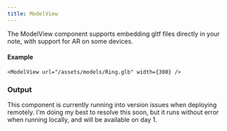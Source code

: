 ```yaml
---
title: ModelView
---
```



The ModelView component supports embedding gltf files directly in your note, with support for AR on some devices.

#### Example

```mdx
<ModelView url="/assets/models/Ring.glb" width={300} />
```

### Output

<Hint note>
 This component is currently running into version issues when deploying remotely. I'm doing my best to resolve this soon, but it runs without error when running locally, and will be available on day 1.
</Hint>


<TypeDoc 
    propsTitle
    name="ModelViewProps"
/>
